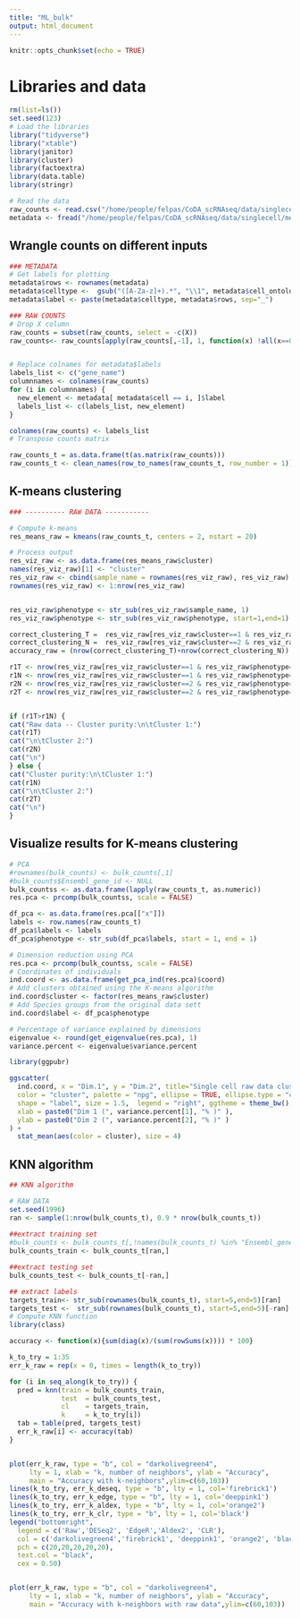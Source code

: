 ```yaml
---
title: "ML_bulk"
output: html_document
---
```


```r
knitr::opts_chunk$set(echo = TRUE)
```


# Libraries and data
```r
rm(list=ls())
set.seed(123)
# Load the libraries
library("tidyverse")
library("xtable")
library(janitor)
library(cluster)
library(factoextra)
library(data.table)
library(stringr)

# Read the data 
raw_counts <- read.csv("/home/people/felpas/CoDA_scRNAseq/data/singlecell/counts_sc.csv.gz", sep = ",")
metadata <- fread("/home/people/felpas/CoDA_scRNAseq/data/singlecell/metadata_sc.csv.gz", header=TRUE)
```

## Wrangle counts on different inputs

```r
### METADATA
# Get labels for plotting
metadata$rows <- rownames(metadata)
metadata$celltype <-  gsub("([A-Za-z]+).*", "\\1", metadata$cell_ontology_class)
metadata$label <- paste(metadata$celltype, metadata$rows, sep="_")

### RAW COUNTS
# Drop X column 
raw_counts = subset(raw_counts, select = -c(X))
raw_counts<- raw_counts[apply(raw_counts[,-1], 1, function(x) !all(x==0)),]


# Replace colnames for metadata$labels
labels_list <- c("gene_name")
columnnames <- colnames(raw_counts)
for (i in columnnames) {
  new_element <- metadata[ metadata$cell == i, ]$label
  labels_list <- c(labels_list, new_element)
}

colnames(raw_counts) <- labels_list
# Transpose counts matrix

raw_counts_t = as.data.frame(t(as.matrix(raw_counts)))
raw_counts_t <- clean_names(row_to_names(raw_counts_t, row_number = 1))
```

## K-means clustering

```r
### ---------- RAW DATA -----------

# Compute k-means
res_means_raw = kmeans(raw_counts_t, centers = 2, nstart = 20)

# Process output
res_viz_raw <- as.data.frame(res_means_raw$cluster)
names(res_viz_raw)[1] <- "cluster"
res_viz_raw <- cbind(sample_name = rownames(res_viz_raw), res_viz_raw)
rownames(res_viz_raw) <- 1:nrow(res_viz_raw)


res_viz_raw$phenotype <- str_sub(res_viz_raw$sample_name, 1)
res_viz_raw$phenotype <- str_sub(res_viz_raw$phenotype, start=1,end=1)

correct_clustering_T =  res_viz_raw[res_viz_raw$cluster==1 & res_viz_raw$phenotype =="f", ]
correct_clustering_N =  res_viz_raw[res_viz_raw$cluster==2 & res_viz_raw$phenotype =="m", ]
accuracy_raw = (nrow(correct_clustering_T)+nrow(correct_clustering_N)) / nrow(res_viz_raw)

r1T <- nrow(res_viz_raw[res_viz_raw$cluster==1 & res_viz_raw$phenotype=="f",])/nrow(res_viz_raw[res_viz_raw$cluster==1,]) 
r1N <- nrow(res_viz_raw[res_viz_raw$cluster==1 & res_viz_raw$phenotype=="m",])/nrow(res_viz_raw[res_viz_raw$cluster==1,]) 
r2N <- nrow(res_viz_raw[res_viz_raw$cluster==2 & res_viz_raw$phenotype=="f",])/nrow(res_viz_raw[res_viz_raw$cluster==2,]) 
r2T <- nrow(res_viz_raw[res_viz_raw$cluster==2 & res_viz_raw$phenotype=="m",])/nrow(res_viz_raw[res_viz_raw$cluster==2,]) 


if (r1T>r1N) {
cat("Raw data -- Cluster purity:\n\tCluster 1:")
cat(r1T)
cat("\n\tCluster 2:")
cat(r2N)
cat("\n")
} else {
cat("Cluster purity:\n\tCluster 1:")
cat(r1N)
cat("\n\tCluster 2:")
cat(r2T)
cat("\n")
}

```

## Visualize results for K-means clustering 
```r
# PCA 
#rownames(bulk_counts) <- bulk_counts[,1]
#bulk_counts$Ensembl_gene_id <- NULL
bulk_countss <- as.data.frame(lapply(raw_counts_t, as.numeric))
res.pca <- prcomp(bulk_countss, scale = FALSE)

df_pca <- as.data.frame(res.pca[["x"]])
labels <- row.names(raw_counts_t)
df_pca$labels <- labels
df_pca$phenotype <- str_sub(df_pca$labels, start = 1, end = 1)

# Dimension reduction using PCA
res.pca <- prcomp(bulk_countss, scale = FALSE)
# Coordinates of individuals
ind.coord <- as.data.frame(get_pca_ind(res.pca)$coord)
# Add clusters obtained using the K-means algorithm
ind.coord$cluster <- factor(res_means_raw$cluster)
# Add Species groups from the original data sett
ind.coord$label <- df_pca$phenotype

# Percentage of variance explained by dimensions
eigenvalue <- round(get_eigenvalue(res.pca), 1)
variance.percent <- eigenvalue$variance.percent

library(ggpubr)

ggscatter(
  ind.coord, x = "Dim.1", y = "Dim.2", title="Single cell raw data clustering (k=2)",
  color = "cluster", palette = "npg", ellipse = TRUE, ellipse.type = "convex",
  shape = "label", size = 1.5,  legend = "right", ggtheme = theme_bw(),
  xlab = paste0("Dim 1 (", variance.percent[1], "% )" ),
  ylab = paste0("Dim 2 (", variance.percent[2], "% )" )
) +
  stat_mean(aes(color = cluster), size = 4)
```

## KNN algorithm

```r
## KNN algorithm

# RAW DATA
set.seed(1996)
ran <- sample(1:nrow(bulk_counts_t), 0.9 * nrow(bulk_counts_t)) 
 
##extract training set
#bulk_counts <- bulk_counts_t[,!names(bulk_counts_t) %in% "Ensembl_gene_id"]
bulk_counts_train <- bulk_counts_t[ran,] 

##extract testing set
bulk_counts_test <- bulk_counts_t[-ran,] 

## extract labels
targets_train<- str_sub(rownames(bulk_counts_t), start=5,end=5)[ran]
targets_test <-  str_sub(rownames(bulk_counts_t), start=5,end=5)[-ran]
# Compute KNN function
library(class)

accuracy <- function(x){sum(diag(x)/(sum(rowSums(x)))) * 100}

k_to_try = 1:35
err_k_raw = rep(x = 0, times = length(k_to_try))

for (i in seq_along(k_to_try)) {
  pred = knn(train = bulk_counts_train, 
             test  = bulk_counts_test, 
             cl    = targets_train, 
             k     = k_to_try[i])
  tab = table(pred, targets_test)
  err_k_raw[i] <- accuracy(tab)
}


plot(err_k_raw, type = "b", col = "darkolivegreen4",
     lty = 1, xlab = "k, number of neighbors", ylab = "Accuracy",
     main = "Accuracy with k-neighbors",ylim=c(60,103))
lines(k_to_try, err_k_deseq, type = "b", lty = 1, col='firebrick1')
lines(k_to_try, err_k_edge, type = "b", lty = 1, col='deeppink1')
lines(k_to_try, err_k_aldex, type = "b", lty = 1, col='orange2')
lines(k_to_try, err_k_clr, type = "b", lty = 1, col='black')
legend("bottomright", 
  legend = c('Raw','DESeq2', 'EdgeR','Aldex2', 'CLR'),
  col = c('darkolivegreen4','firebrick1', 'deeppink1', 'orange2', 'black'),
  pch = c(20,20,20,20,20), 
  text.col = "black",
  cex = 0.50)


plot(err_k_raw, type = "b", col = "darkolivegreen4",
     lty = 1, xlab = "k, number of neighbors", ylab = "Accuracy",
     main = "Accuracy with k-neighbors with raw data",ylim=c(60,103))

```


```r

```
